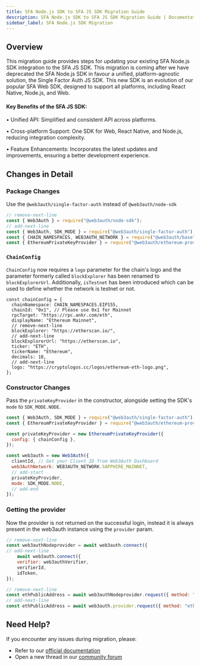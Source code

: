 ```yaml
---
title: SFA Node.js SDK to SFA JS SDK Migration Guide
description: SFA Node.js SDK to SFA JS SDK Migration Guide | Documentation - Web3Auth
sidebar_label: SFA Node.js SDK Migration
---
```


## Overview

This migration guide provides steps for updating your existing SFA Node.js SDK integration to the
SFA JS SDK. This migration is coming after we have deprecated the SFA Node.js SDK in favour a
unified, platform-agnostic solution, the Single Factor Auth JS SDK. This new SDK is an evolution of
our popular SFA Web SDK, designed to support all platforms, including React Native, Node.js, and
Web.

#### Key Benefits of the SFA JS SDK:

• Unified API: Simplified and consistent API across platforms.

• Cross-platform Support: One SDK for Web, React Native, and Node.js, reducing integration
complexity.

• Feature Enhancements: Incorporates the latest updates and improvements, ensuring a better
development experience.

## Changes in Detail

### Package Changes

Use the `@web3auth/single-factor-auth` instead of `@web3auth/node-sdk`

```js
// remove-next-line
const { Web3Auth } = require("@web3auth/node-sdk");
// add-next-line
const { Web3Auth, SDK_MODE } = require("@web3auth/single-factor-auth");
const { CHAIN_NAMESPACES, WEB3AUTH_NETWORK } = require("@web3auth/base");
const { EthereumPrivateKeyProvider } = require("@web3auth/ethereum-provider");
```

### `ChainConfig`

`ChainConfig` now requires a `logo` parameter for the chain's logo and the parameter formerly called
`blockExplorer` has been renamed to `blockExplorerUrl`. Additionally, `isTestnet` has been
introduced which can be used to define whether the network is testnet or not.

```tsx
const chainConfig = {
  chainNamespace: CHAIN_NAMESPACES.EIP155,
  chainId: "0x1", // Please use 0x1 for Mainnet
  rpcTarget: "https://rpc.ankr.com/eth",
  displayName: "Ethereum Mainnet",
  // remove-next-line
  blockExplorer: "https://etherscan.io/",
  // add-next-line
  blockExplorerUrl: "https://etherscan.io",
  ticker: "ETH",
  tickerName: "Ethereum",
  decimals: 18,
  // add-next-line
  logo: "https://cryptologos.cc/logos/ethereum-eth-logo.png",
};
```

### Constructor Changes

Pass the `privateKeyProvider` in the constructor, alongside setting the SDK's `mode` to
`SDK_MODE.NODE`.

```js
const { Web3Auth, SDK_MODE } = require("@web3auth/single-factor-auth");
const { EthereumPrivateKeyProvider } = require("@web3auth/ethereum-provider");

const privateKeyProvider = new EthereumPrivateKeyProvider({
  config: { chainConfig },
});

const web3auth = new Web3Auth({
  clientId, // Get your Client ID from Web3Auth Dashboard
  web3AuthNetwork: WEB3AUTH_NETWORK.SAPPHIRE_MAINNET,
  // add-start
  privateKeyProvider,
  mode: SDK_MODE.NODE,
  // add-end
});
```

### Getting the provider

Now the provider is not returned on the successful login, instead it is always present in the
web3auth instance using the `provider` param.

```js
// remove-next-line
const web3authNodeprovider = await web3auth.connect({
// add-next-line
    await web3auth.connect({
    verifier: web3authVerifier,
    verifierId,
    idToken,
});

// remove-next-line
const ethPublicAddress = await web3authNodeprovider.request({ method: "eth_accounts" });
// add-next-line
const ethPublicAddress = await web3auth.provider.request({ method: "eth_accounts" });
```

## Need Help?

If you encounter any issues during migration, please:

- Refer to our [official documentation](https://web3auth.io/docs/sdk/sfa/sfa-js)
- Open a new thread in our [community forum](https://web3auth.io/community/)
